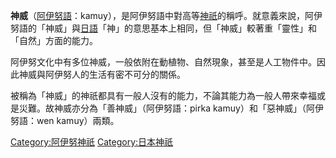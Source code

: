 {{Other uses|subject=阿伊努語中對高等神祇的稱呼}}
{{unreferenced|time=2013-12-05T12:02:58+00:00}}
{{Japanese|japanese=カムイ|kana=|romaji=kamui}}
'''神威'''（[[阿伊努語|阿伊努語]]：kamuy），是阿伊努語中對高等[[神祇|神祇]]的稱呼。就意義來說，阿伊努語的「神威」與[[日語|日語]]「神」的意思基本上相同，但「神威」較著重「靈性」和「自然」方面的能力。

阿伊努文化中有多位神威，一般依附在動植物、自然現象，甚至是人工物件中。因此神威與阿伊努人的生活有密不可分的關係。

被稱為「神威」的神祇都具有一般人沒有的能力，不論其能力為一般人帶來幸福或是災難。故神威亦分為「善神威」（阿伊努語：pirka kamuy）和「惡神威」（阿伊努語：wen kamuy）兩類。

{{DEFAULTSORT:Kamuy}}
[[Category:阿伊努神祇|Category:阿伊努神祇]]
[[Category:日本神祇|Category:日本神祇]]